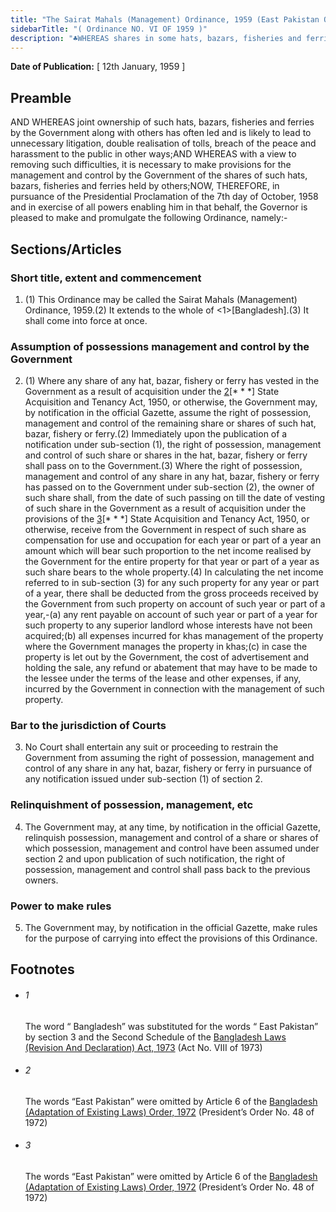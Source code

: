```yaml
---
title: "The Sairat Mahals (Management) Ordinance, 1959 (East Pakistan Ordinance)"
sidebarTitle: "( Ordinance NO. VI OF 1959 )"
description: "♣WHEREAS shares in some hats, bazars, fisheries and ferries, have vested in the Government as a result of acquisition of interests under provisions of the [* * *] State Acquisition and Tenancy Act, 1950, or otherwise;"
---
```


**Date of Publication:** [ 12th January, 1959 ]

## Preamble

AND WHEREAS joint ownership of such hats, bazars, fisheries and ferries by the Government along with others has often led and is likely to lead to unnecessary litigation, double realisation of tolls, breach of the peace and harassment to the public in other ways;AND WHEREAS with a view to removing such difficulties, it is necessary to make provisions for the management and control by the Government of the shares of such hats, bazars, fisheries and ferries held by others;NOW, THEREFORE, in pursuance of the Presidential Proclamation of the 7th day of October, 1958 and in exercise of all powers enabling him in that behalf, the Governor is pleased to make and promulgate the following Ordinance, namely:-

## Sections/Articles

### Short title, extent and commencement

1. (1) This Ordinance may be called the Sairat Mahals (Management) Ordinance, 1959.(2) It extends to the whole of <1>[Bangladesh].(3) It shall come into force at once.

### Assumption of possessions management and control by the Government

2. (1) Where any share of any hat, bazar, fishery or ferry has vested in the Government as a result of acquisition under the [2](1)[\* \* \*] State Acquisition and Tenancy Act, 1950, or otherwise, the Government may, by notification in the official Gazette, assume the right of possession, management and control of the remaining share or shares of such hat, bazar, fishery or ferry.(2) Immediately upon the publication of a notification under sub-section (1), the right of possession, management and control of such share or shares in the hat, bazar, fishery or ferry shall pass on to the Government.(3) Where the right of possession, management and control of any share in any hat, bazar, fishery or ferry has passed on to the Government under sub-section (2), the owner of such share shall, from the date of such passing on till the date of vesting of such share in the Government as a result of acquisition under the provisions of the [3](2)[\* \* \*] State Acquisition and Tenancy Act, 1950, or otherwise, receive from the Government in respect of such share as compensation for use and occupation for each year or part of a year an amount which will bear such proportion to the net income realised by the Government for the entire property for that year or part of a year as such share bears to the whole property.(4) In calculating the net income referred to in sub-section (3) for any such property for any year or part of a year, there shall be deducted from the gross proceeds received by the Government from such property on account of such year or part of a year,-(a) any rent payable on account of such year or part of a year for such property to any superior landlord whose interests have not been acquired;(b) all expenses incurred for khas management of the property where the Government manages the property in khas;(c) in case the property is let out by the Government, the cost of advertisement and holding the sale, any refund or abatement that may have to be made to the lessee under the terms of the lease and other expenses, if any, incurred by the Government in connection with the management of such property.

### Bar to the jurisdiction of Courts

3. No Court shall entertain any suit or proceeding to restrain the Government from assuming the right of possession, management and control of any share in any hat, bazar, fishery or ferry in pursuance of any notification issued under sub-section (1) of section 2.

### Relinquishment of possession, management, etc

4. The Government may, at any time, by notification in the official Gazette, relinquish possession, management and control of a share or shares of which possession, management and control have been assumed under section 2 and upon publication of such notification, the right of possession, management and control shall pass back to the previous owners.

### Power to make rules

5. The Government may, by notification in the official Gazette, make rules for the purpose of carrying into effect the provisions of this Ordinance.

## Footnotes

- ###### 1

  The word “ Bangladesh” was substituted for the words “ East Pakistan” by section 3 and the Second Schedule of the [Bangladesh Laws (Revision And Declaration) Act, 1973](/act-430.html "Bangladesh Laws (Revision And Declaration) Act, 1973") (Act No. VIII of 1973)

- ###### 2

  The words “East Pakistan” were omitted by Article 6 of the [Bangladesh (Adaptation of Existing Laws) Order, 1972](/act-388.html "Bangladesh (Adaptation of Existing Laws) Order, 1972 ") (President’s Order No. 48 of 1972)

- ###### 3

  The words “East Pakistan” were omitted by Article 6 of the [Bangladesh (Adaptation of Existing Laws) Order, 1972](/act-388.html "Bangladesh (Adaptation of Existing Laws) Order, 1972 ") (President’s Order No. 48 of 1972)
